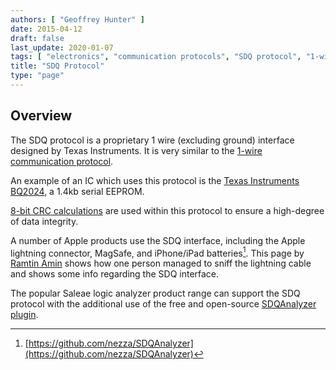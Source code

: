 ```yaml
---
authors: [ "Geoffrey Hunter" ]
date: 2015-04-12
draft: false
last_update: 2020-01-07
tags: [ "electronics", "communication protocols", "SDQ protocol", "1-wire", "Texas Instruments", "TI", "CRC", "Apple", "lightning connector" ]
title: "SDQ Protocol"
type: "page"
---
```


<WarningIsNotes />

## Overview

The SDQ protocol is a proprietary 1 wire (excluding ground) interface designed by Texas Instruments. It is very similar to the [1-wire communication protocol](/docs/electronics/communication-protocols/1-wire-protocol/index.mdx).

An example of an IC which uses this protocol is the [Texas Instruments BQ2024](http://www.ti.com/lit/ds/symlink/bq2024.pdf), a 1.4kb serial EEPROM.

[8-bit CRC calculations](https://blog.mbedded.ninja/programming/general/crcs-cyclic-redundancy-checks/) are used within this protocol to ensure a high-degree of data integrity.

A number of Apple products use the SDQ interface, including the Apple lightning connector, MagSafe, and iPhone/iPad batteries[^github-sdq-analyzer]. This page by [Ramtin Amin](http://ramtin-amin.fr/tristar.html) shows how one person managed to sniff the lightning cable and shows some info regarding the SDQ interface.

The popular Saleae logic analyzer product range can support the SDQ protocol with the additional use of the free and open-source [SDQAnalyzer plugin](https://github.com/nezza/SDQAnalyzer).

[^github-sdq-analyzer]: [https://github.com/nezza/SDQAnalyzer](https://github.com/nezza/SDQAnalyzer)
